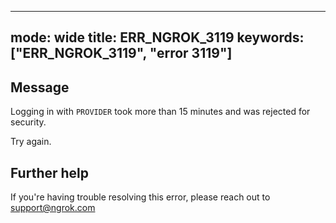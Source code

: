 
---
mode: wide
title: ERR_NGROK_3119
keywords: ["ERR_NGROK_3119", "error 3119"]
---

## Message
Logging in with `PROVIDER` took more than 15 minutes and was rejected for security.

Try again.




## Further help
If you're having trouble resolving this error, please reach out to [support@ngrok.com](mailto:support@ngrok.com?subject=Help%20with%20ERR_NGROK_3119)

